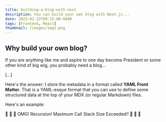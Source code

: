 ```yaml
---
title: building-a-blog-with-next
description: You can build your own blog with Next.js...
date: 2023-02-22T09:15:00-0400
tags: [Frontend, React]
thumbnail: /images/img1.png
---
```



## Why build your own blog?

If you are anything like me and aspire to one day become President 
or some other kind of big wig, you probably need a blog...

[...]

Here's the answer: I store the metadata in a format called 
**YAML Front Matter**. That is a YAML-esque format that you 
can use to define some structured data at the top of your 
MDX (or regular Markdown) files.

Here's an example:

🤯 🤯 🤯 OMG! Recursion! Maximum Call Stack Size Exceeded!! 🤯 🤯 🤯
